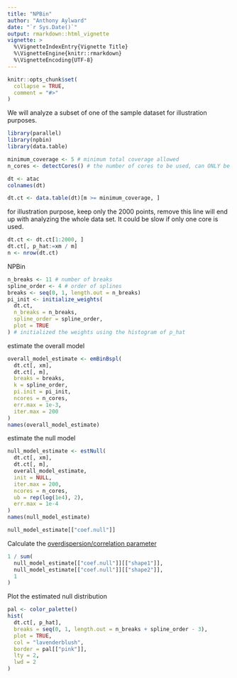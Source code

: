 ```yaml
---
title: "NPBin"
author: "Anthony Aylward"
date: "`r Sys.Date()`"
output: rmarkdown::html_vignette
vignette: >
  %\VignetteIndexEntry{Vignette Title}
  %\VignetteEngine{knitr::rmarkdown}
  %\VignetteEncoding{UTF-8}
---
```


```r
knitr::opts_chunk$set(
  collapse = TRUE,
  comment = "#>"
)
```

We will analyze a subset of one of the sample dataset for illustration
purposes.
```r
library(parallel)
library(npbin)
library(data.table)

minimum_coverage <- 5 # minimum total coverage allowed
n_cores <- detectCores() # the number of cores to be used, can ONLY be 1 if run on Windows.

dt <- atac
colnames(dt)
```

```r
dt.ct <- data.table(dt)[m >= minimum_coverage, ]
```

for illustration purpose, keep only the 2000 points, remove this line will
end up with analyzing the whole data set. It could be slow if only one core
is used.
```r
dt.ct <- dt.ct[1:2000, ]
dt.ct[, p_hat:=xm / m]
n <- nrow(dt.ct)
```

NPBin
```r
n_breaks <- 11 # number of breaks
spline_order <- 4 # order of splines
breaks <- seq(0, 1, length.out = n_breaks)
pi_init <- initialize_weights(
  dt.ct,
  n_breaks = n_breaks,
  spline_order = spline_order,
  plot = TRUE
) # initialized the weights using the histogram of p_hat
```

estimate the overall model
```r
overall_model_estimate <- emBinBspl(
  dt.ct[, xm],
  dt.ct[, m],
  breaks = breaks,
  k = spline_order,
  pi.init = pi_init,
  ncores = n_cores,
  err.max = 1e-3,
  iter.max = 200
)
names(overall_model_estimate)
```

estimate the null model
```r
null_model_estimate <- estNull(
  dt.ct[, xm],
  dt.ct[, m],
  overall_model_estimate,
  init = NULL,
  iter.max = 200,
  ncores = n_cores,
  ub = rep(log(1e4), 2),
  err.max = 1e-4
)
names(null_model_estimate)
```

```r
null_model_estimate[["coef.null"]]
```

Calculate the [overdispersion/correlation parameter](https://en.wikipedia.org/wiki/Beta-binomial_distribution#Moments_and_properties)

```r
1 / sum(
  null_model_estimate[["coef.null"]][["shape1"]],
  null_model_estimate[["coef.null"]][["shape2"]],
  1
)
```

Plot the estimated null distribution

```r
pal <- color_palette()
hist(
  dt.ct[, p_hat],
  breaks = seq(0, 1, length.out = n_breaks + spline_order - 3),
  plot = TRUE,
  col = "lavenderblush",
  border = pal[["pink"]],
  lty = 2,
  lwd = 2
)
```
